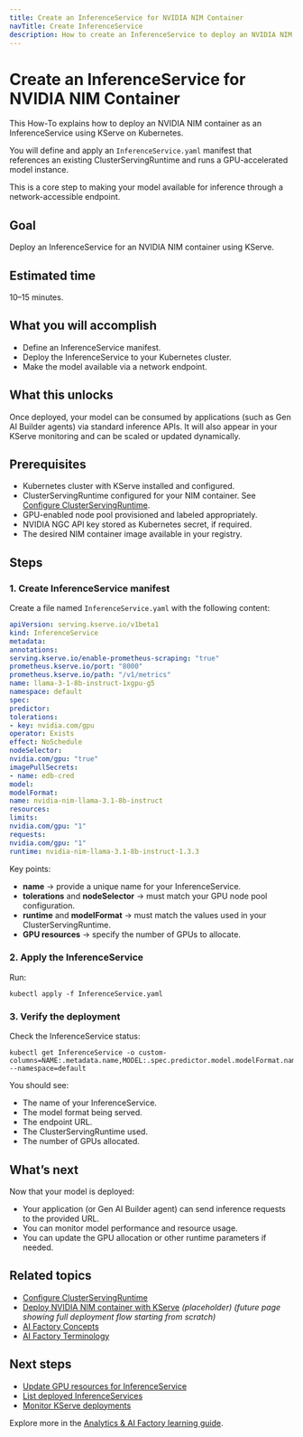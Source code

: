 ```yaml
---
title: Create an InferenceService for NVIDIA NIM Container
navTitle: Create InferenceService
description: How to create an InferenceService to deploy an NVIDIA NIM container with KServe on Kubernetes.
---
```


# Create an InferenceService for NVIDIA NIM Container

This How-To explains how to deploy an NVIDIA NIM container as an InferenceService using KServe on Kubernetes.

You will define and apply an `InferenceService.yaml` manifest that references an existing ClusterServingRuntime and runs a GPU-accelerated model instance.

This is a core step to making your model available for inference through a network-accessible endpoint.

## Goal

Deploy an InferenceService for an NVIDIA NIM container using KServe.

## Estimated time

10–15 minutes.

## What you will accomplish

- Define an InferenceService manifest.
- Deploy the InferenceService to your Kubernetes cluster.
- Make the model available via a network endpoint.

## What this unlocks

Once deployed, your model can be consumed by applications (such as Gen AI Builder agents) via standard inference APIs.
It will also appear in your KServe monitoring and can be scaled or updated dynamically.

## Prerequisites

- Kubernetes cluster with KServe installed and configured.
- ClusterServingRuntime configured for your NIM container.
See [Configure ClusterServingRuntime](./configure-serving-runtime).
- GPU-enabled node pool provisioned and labeled appropriately.
- NVIDIA NGC API key stored as Kubernetes secret, if required.
- The desired NIM container image available in your registry.

## Steps

### 1. Create InferenceService manifest

Create a file named `InferenceService.yaml` with the following content:
```yaml
apiVersion: serving.kserve.io/v1beta1
kind: InferenceService
metadata:
annotations:
serving.kserve.io/enable-prometheus-scraping: "true"
prometheus.kserve.io/port: "8000"
prometheus.kserve.io/path: "/v1/metrics"
name: llama-3-1-8b-instruct-1xgpu-g5
namespace: default
spec:
predictor:
tolerations:
- key: nvidia.com/gpu
operator: Exists
effect: NoSchedule
nodeSelector:
nvidia.com/gpu: "true"
imagePullSecrets:
- name: edb-cred
model:
modelFormat:
name: nvidia-nim-llama-3.1-8b-instruct
resources:
limits:
nvidia.com/gpu: "1"
requests:
nvidia.com/gpu: "1"
runtime: nvidia-nim-llama-3.1-8b-instruct-1.3.3
```
Key points:

- **name** → provide a unique name for your InferenceService.
- **tolerations** and **nodeSelector** → must match your GPU node pool configuration.
- **runtime** and **modelFormat** → must match the values used in your ClusterServingRuntime.
- **GPU resources** → specify the number of GPUs to allocate.

### 2. Apply the InferenceService

Run:
```shell
kubectl apply -f InferenceService.yaml
```
### 3. Verify the deployment

Check the InferenceService status:
```shell
kubectl get InferenceService -o custom-columns=NAME:.metadata.name,MODEL:.spec.predictor.model.modelFormat.name,URL:.status.address.url,RUNTIME:.spec.predictor.model.runtime,GPUs:.spec.predictor.model.resources.limits.nvidia\\.com/gpu --namespace=default
```
You should see:

- The name of your InferenceService.
- The model format being served.
- The endpoint URL.
- The ClusterServingRuntime used.
- The number of GPUs allocated.

## What’s next

Now that your model is deployed:

- Your application (or Gen AI Builder agent) can send inference requests to the provided URL.
- You can monitor model performance and resource usage.
- You can update the GPU allocation or other runtime parameters if needed.

## Related topics

- [Configure ClusterServingRuntime](./configure-serving-runtime)
- [Deploy NVIDIA NIM container with KServe](./deploy-nim-container) *(placeholder)*
*(future page showing full deployment flow starting from scratch)*
- [AI Factory Concepts](/edb-postgres-ai/ai-factory/learn/explained-ai-factory-concepts)
- [AI Factory Terminology](../terminology)

## Next steps

- [Update GPU resources for InferenceService](./update-gpu-resources)
- [List deployed InferenceServices](./list-inferenceservices)
- [Monitor KServe deployments](#)

Explore more in the [Analytics & AI Factory learning guide](../learn).
